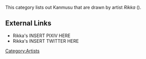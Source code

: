 This category lists out Kanmusu that are drawn by artist ''Rikka'' ({{lang|ja|六花}}).

==External Links==
*Rikka's INSERT PIXIV HERE
*Rikka's INSERT TWITTER HERE
[[Category:Artists]]